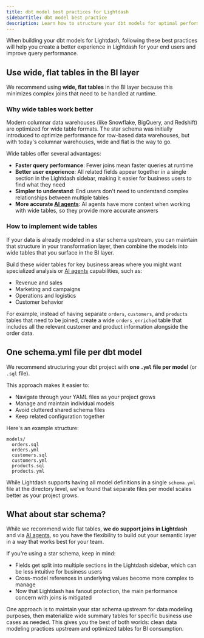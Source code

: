 ```yaml
---
title: dbt model best practices for Lightdash
sidebarTitle: dbt model best practice
description: Learn how to structure your dbt models for optimal performance and usability in Lightdash.
---
```


When building your dbt models for Lightdash, following these best practices will help you create a better experience in Lightdash for your end users and improve query performance.

## Use wide, flat tables in the BI layer

We recommend using **wide, flat tables** in the BI layer because this minimizes complex joins that need to be handled at runtime.

### Why wide tables work better

Modern columnar data warehouses (like Snowflake, BigQuery, and Redshift) are optimized for wide table formats. The star schema was initially introduced to optimize performance for row-based data warehouses, but with today's columnar warehouses, wide and flat is the way to go.

Wide tables offer several advantages:

- **Faster query performance**: Fewer joins mean faster queries at runtime
- **Better user experience**: All related fields appear together in a single section in the Lightdash sidebar, making it easier for business users to find what they need
- **Simpler to understand**: End users don't need to understand complex relationships between multiple tables
- **More accurate [AI agents](/guides/ai-agents)**: AI agents have more context when working with wide tables, so they provide more accurate answers

### How to implement wide tables

If your data is already modeled in a star schema upstream, you can maintain that structure in your transformation layer, then combine the models into wide tables that you surface in the BI layer.

Build these wider tables for key business areas where you might want specialized analysis or [AI agents](/guides/ai-agents) capabilities, such as:

- Revenue and sales
- Marketing and campaigns  
- Operations and logistics
- Customer behavior

For example, instead of having separate `orders`, `customers`, and `products` tables that need to be joined, create a wide `orders_enriched` table that includes all the relevant customer and product information alongside the order data.

## One schema.yml file per dbt model

We recommend structuring your dbt project with **one `.yml` file per model** (or `.sql` file).

This approach makes it easier to:

- Navigate through your YAML files as your project grows
- Manage and maintain individual models
- Avoid cluttered shared schema files
- Keep related configuration together

Here's an example structure:

```
models/
  orders.sql
  orders.yml
  customers.sql
  customers.yml
  products.sql
  products.yml
```

While Lightdash supports having all model definitions in a single `schema.yml` file at the directory level, we've found that separate files per model scales better as your project grows.

## What about star schema?

While we recommend wide flat tables, **we do support joins in Lightdash** and via [AI agents](/guides/ai-agents), so you have the flexibility to build out your semantic layer in a way that works best for your team.

If you're using a star schema, keep in mind:

- Fields get split into multiple sections in the Lightdash sidebar, which can be less intuitive for business users
- Cross-model references in underlying values become more complex to manage
- Now that Lightdash has fanout protection, the main performance concern with joins is mitigated

One approach is to maintain your star schema upstream for data modeling purposes, then materialize wide summary tables for specific business use cases as needed. This gives you the best of both worlds: clean data modeling practices upstream and optimized tables for BI consumption.
